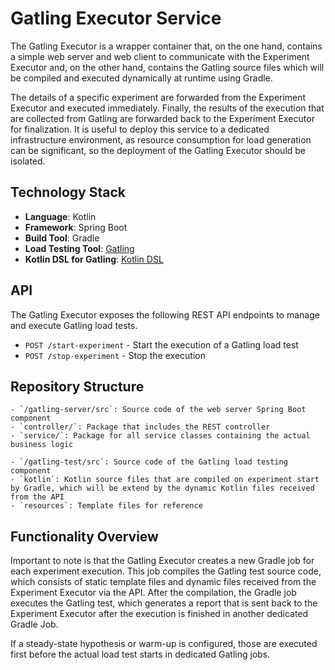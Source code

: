 # Gatling Executor Service

The Gatling Executor is a wrapper container that, on the one hand, contains a simple web server and web client to communicate with the Experiment
Executor and, on the other hand, contains the Gatling source files which will be compiled and executed dynamically at runtime using Gradle.

The details of a specific experiment are forwarded from the Experiment Executor
and executed immediately.
Finally, the results of the execution that are collected from Gatling are forwarded back to the Experiment Executor for finalization.
It is useful to deploy this service to a dedicated infrastructure environment, as resource consumption for load generation can be significant, so the
deployment of the Gatling Executor should be isolated.

## Technology Stack

- **Language**: Kotlin
- **Framework**: Spring Boot
- **Build Tool**: Gradle
- **Load Testing Tool**: [Gatling](https://gatling.io/)
- **Kotlin DSL for Gatling**: [Kotlin DSL](https://gatling.io/docs/gatling/reference/current/extensions/kotlin-dsl/)

## API
The Gatling Executor exposes the following REST API endpoints to manage and execute Gatling load tests.

- `POST /start-experiment` - Start the execution of a Gatling load test
- `POST /stop-experiment` - Stop the execution


## Repository Structure

<div className="repository-structure" >

    - `/gatling-server/src`: Source code of the web server Spring Boot component
    - `controller/`: Package that includes the REST controller
    - `service/`: Package for all service classes containing the actual business logic

    - `/gatling-test/src`: Source code of the Gatling load testing component
    - `kotlin`: Kotlin source files that are compiled on experiment start by Gradle, which will be extend by the dynamic Kotlin files received from the API
    - `resources`: Template files for reference

</div>

## Functionality Overview

Important to note is that the Gatling Executor creates a new Gradle job for each experiment execution.
This job compiles the Gatling test source code, which consists of static template files and dynamic files received from the Experiment Executor via the API.
After the compilation, the Gradle job executes the Gatling test, which generates a report that is sent back to the Experiment Executor after the
execution is finished in another dedicated Gradle Job.

If a steady-state hypothesis or warm-up is configured, those are executed first before the actual load test starts in dedicated Gatling jobs.